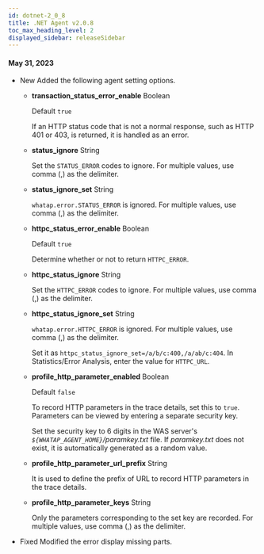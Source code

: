 ```yaml
---
id: dotnet-2_0_8
title: .NET Agent v2.0.8
toc_max_heading_level: 2
displayed_sidebar: releaseSidebar
---
```


#### May 31, 2023

- <Status>New</Status> Added the following agent setting options.

  - **transaction_status_error_enable** <span class='type'>Boolean</span>

    Default `true`

    If an HTTP status code that is not a normal response, such as HTTP 401 or 403, is returned, it is handled as an error.

  - **status_ignore** <span class='type'>String</span>

    Set the `STATUS_ERROR` codes to ignore. For multiple values, use comma (,) as the delimiter.

  - **status_ignore_set** <span class='type'>String</span>

    `whatap.error.STATUS_ERROR` is ignored. For multiple values, use comma (,) as the delimiter.

  - **httpc_status_error_enable** <span class='type'>Boolean</span>

    Default `true`

    Determine whether or not to return `HTTPC_ERROR`.

  - **httpc_status_ignore** <span class='type'>String</span>

    Set the `HTTPC_ERROR` codes to ignore. For multiple values, use comma (,) as the delimiter.

  - **httpc_status_ignore_set** <span class='type'>String</span>

    `whatap.error.HTTPC_ERROR` is ignored. For multiple values, use comma (,) as the delimiter.

    Set it as `httpc_status_ignore_set=/a/b/c:400,/a/ab/c:404`. In Statistics/Error Analysis, enter the value for `HTTPC_URL`.

  - **profile_http_parameter_enabled** <span class='type'>Boolean</span>

    Default `false`

    To record HTTP parameters in the trace details, set this to `true`. Parameters can be viewed by entering a separate security key.   

    Set the security key to 6 digits in the WAS server's _`${WHATAP_AGENT_HOME}`/paramkey.txt_ file. If _paramkey.txt_ does not exist, it is automatically generated as a random value.

  - **profile_http_parameter_url_prefix** <span class='type'>String</span>

    It is used to define the prefix of URL to record HTTP parameters in the trace details.

  - **profile_http_parameter_keys** <span class='type'>String</span>

    Only the parameters corresponding to the set key are recorded. For multiple values, use comma (,) as the delimiter.

- <Status>Fixed</Status> Modified the error display missing parts.
